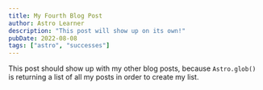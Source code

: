 ```yaml
---
title: My Fourth Blog Post
author: Astro Learner
description: "This post will show up on its own!"
pubDate: 2022-08-08
tags: ["astro", "successes"]
---
```

This post should show up with my other blog posts, because `Astro.glob()` is returning a list of all my posts in order to create my list.
